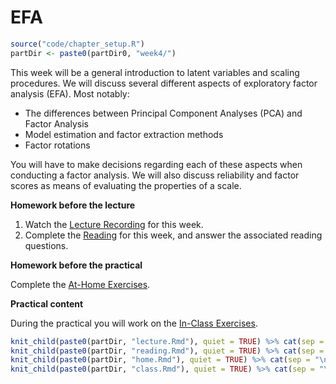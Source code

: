 # EFA

```r
source("code/chapter_setup.R")
partDir <- paste0(partDir0, "week4/")
```

This week will be a general introduction to latent variables and scaling 
procedures. We will discuss several different aspects of exploratory factor 
analysis (EFA). Most notably:

- The differences between Principal Component Analyses (PCA) and Factor Analysis
- Model estimation and factor extraction methods
- Factor rotations

You will have to make decisions regarding each of these aspects when conducting
a factor analysis. We will also discuss reliability and factor scores as means 
of evaluating the properties of a scale.

**Homework before the lecture**

1. Watch the [Lecture Recording](lecture-3.html) for this week.
1. Complete the [Reading](reading-3.html) for this week, and answer the 
associated reading questions.

**Homework before the practical**

Complete the [At-Home Exercises](at-home-exercises-3.html). 

**Practical content**

During the practical you will work on the [In-Class Exercises](in-class-exercises-3.html).

```r
knit_child(paste0(partDir, "lecture.Rmd"), quiet = TRUE) %>% cat(sep = "\n")
knit_child(paste0(partDir, "reading.Rmd"), quiet = TRUE) %>% cat(sep = "\n")
knit_child(paste0(partDir, "home.Rmd"), quiet = TRUE) %>% cat(sep = "\n")
knit_child(paste0(partDir, "class.Rmd"), quiet = TRUE) %>% cat(sep = "\n")
```
